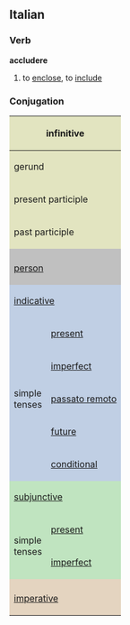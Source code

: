 ==Italian==
===Verb===
'''accludere'''

# to [[enclose]], to [[include]]

===Conjugation===

<center>
{| style="background:#F0F0F0"

|-
! colspan="3" style="background:#e2e4c0" | infinitive
| colspan="5" | accludere

|-
! colspan="3" style="background:#e2e4c0" | gerund
| colspan="5" | accludendo

|-
! colspan="3" style="background:#e2e4c0" | present participle
| colspan="5" | accludente

|-
! colspan="3" style="background:#e2e4c0" | past participle
| colspan="5" | accluso

|-
! colspan="2" style="background:#C0C0C0" |
! colspan="3" style="background:#C0C0C0" | singular
! colspan="3" style="background:#C0C0C0" | plural

|-
! colspan="2" style="background:#C0C0C0" | [[person]]
! style="background:#C0C0C0;width:12.5%" | first
! style="background:#C0C0C0;width:12.5%" | second
! style="background:#C0C0C0;width:12.5%" | third
! style="background:#C0C0C0;width:12.5%" | first
! style="background:#C0C0C0;width:12.5%" | second
! style="background:#C0C0C0;width:12.5%" | third

|-
! style="background:#c0cfe4" colspan="2" | [[indicative]]
! style="background:#c0cfe4" | io
! style="background:#c0cfe4" | tu
! style="background:#c0cfe4" | lui/lei
! style="background:#c0cfe4" | noi
! style="background:#c0cfe4" | voi
! style="background:#c0cfe4" | loro

|-
! rowspan="5" style="background:#c0cfe4" | simple<br>tenses

! style="height:3em;background:#c0cfe4" | [[present]]
| accludo
| accludi
| acclude
| accludiamo
| accludete
| accludono

|-
! style="height:3em;background:#c0cfe4" | [[imperfect]]
| accludevo
| accludevi
| accludeva
| accludevamo
| accludevate
| accludevano

|-
! style="height:3em;background:#c0cfe4" | [[passato remoto]]
| acclusi
| accludesti
| accluse
| accludemmo
| accludeste
| acclusero

|-
! style="height:3em;background:#c0cfe4" | [[future]]
| accluderò
| accluderai
| accluderà
| accluderemo
| accluderete
| accluderanno

|-
! style="height:3em;background:#c0cfe4" | [[conditional]]
| accluderei
| accluderesti
| accluderebbe
| accluderemmo
| accludereste
| accluderebbero

|-
! style="background:#c0e4c0" colspan="2" | [[subjunctive]]
! style="background:#c0e4c0" | che io
! style="background:#c0e4c0" | che tu
! style="background:#c0e4c0" | che lui/che lei
! style="background:#c0e4c0" | che noi
! style="background:#c0e4c0" | che voi
! style="background:#c0e4c0" | che loro

|-
! rowspan="2" style="background:#c0e4c0" | simple<br>tenses

! style="height:3em;background:#c0e4c0" | [[present]]
| accluda
| accluda
| accluda
| accludiamo
| accludiate
| accludano

|-
! style="height:3em;background:#c0e4c0" rowspan="1" | [[imperfect]]
| accludessi
| accludessi
| accludesse
| accludessimo
| accludeste
| accludessero

|-
! style="background:#e4d4c0" colspan="2" | 
! style="background:#e4d4c0" | -
! style="background:#e4d4c0" | tu
! style="background:#e4d4c0" | lui/lei
! style="background:#e4d4c0" | noi
! style="background:#e4d4c0" | voi
! style="background:#e4d4c0" | loro

|-
! colspan="2" style="height:3em;background:#e4d4c0" | [[imperative]]
|
| accludi
| accluda
| accludiamo
| accludete
| accludano

|}
</center>